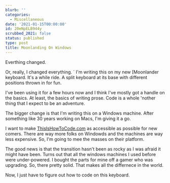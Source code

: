```yaml
---
blurb: ''
categories:
  - Miscellaneous
date: '2021-01-15T00:00:00'
id: 20eNpELB944y
scrubbed_2021: false
status: published
type: post
title: Moonlanding On Windows
---
```


Everthing changed.      

Or, really, I changed everything. 
`
I'm writing this on my new [Moonlander keyboard. It's a while ride. A split keyboard at its base with different positions thrown in for fun. 

I've been using it for a few hours now and I think I've mostly got a handle on the basics. At least, the basics of writing prose. Code is a whole 'nother thing that I expect to be an adventure.

The bigger change is that I'm writing this on a Windows machine. After something like 30 years working on Macs, I'm giving it a go. 

I want to make [ThisIsHowToCode.com](https://thisishowtocode.com/
) as accessible as possible for new comers. There are way more folks on Windowds and the machines are way less expensive. So, I'm going to mee the masses on their platform.

The good news is that the transition hasn't been as rocky as I was afraid it might have been. Turns out that all the windows machines I used before were under-powered. I bought the parts for mine off a gamer who was upgrading. So, there pretty solid. That makes all the differnece in the world. 

Now, I just have to figure out how to code on this keyboard.
